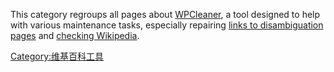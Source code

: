 {{WPCleaner}}
{{Commons category|WPCleaner}}
{{Cat main|Wikipedia:WPCleaner|article=no}}

This category regroups all pages about [[WP:CLEANER|WPCleaner]], a tool designed to help with various maintenance tasks, especially repairing [[Project:Disambiguation_pages_with_links|links to disambiguation pages]] and [[WP:WPCHECK|checking Wikipedia]].

[[Category:维基百科工具|Category:维基百科工具]]